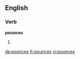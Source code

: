 ==English==

===Verb===
'''pounces'''

# {{third-person singular of|pounce}}

[[de:pounces]]
[[fr:pounces]]
[[vi:pounces]]